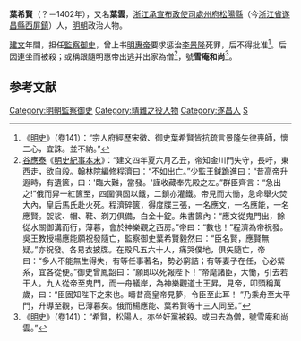 '''葉希賢'''（？－1402年），又名'''葉雲'''，[[浙江承宣布政使司|浙江承宣布政使司]][[處州府|處州府]][[松陽縣|松陽縣]]（今[[浙江省|浙江省]][[遂昌縣|遂昌縣]][[西屏鎮|西屏鎮]]）人，[[明朝|明朝]]政治人物。

[[建文|建文]]年間，担任[[監察御史|監察御史]]，曾上书[[明惠帝|明惠帝]]要求惩治[[李景隆|李景隆]]死罪，后不得批准<ref>《[[明史|明史]]》（卷141）：“宗人府經歷宋徵、御史葉希賢皆抗疏言景隆失律喪師，懷二心，宜誅。並不納。”</ref>。后因連坐而被殺；或稱跟隨明惠帝出逃并出家為僧<ref>[[谷應泰|谷應泰]]《[[明史紀事本末|明史紀事本末]]》：“建文四年夏六月乙丑，帝知金川門失守，長吁，東西走，欲自殺。翰林院編修程濟曰：“不如出亡。”少監王鉞跪進曰：“昔高帝升遐時，有遺篋，曰：'臨大難，當發。'謹收藏奉先殿之左。”群臣齊言：“急出之!”俄而舁一紅篋至，四圍俱固以鐵，二鎖亦灌鐵。帝見而大慟，急命舉火焚大內，皇后馬氏赴火死。程濟碎篋，得度牒三張，一名應文，一名應能，一名應賢。袈裟、帽、鞋、剃刀俱備，白金十錠。朱書篋內：“應文從鬼門出，餘從水關御溝而行，薄暮，會於神樂觀之西房。”帝曰：“數也！”程濟為帝祝發。吳王教授楊應能願祝發隨亡，監察御史葉希賢毅然曰：“臣名賢，應賢無疑。”亦祝發。各易衣披牒。在殿凡五六十人，痛哭僕地，俱矢隨亡，帝曰：“多人不能無生得失，有等任事著名，勢必窮詰；有等妻子在任，心必縈系，宜各從便。”御史曾鳳韶曰：“願即以死報陛下！”帝麾諸臣，大慟，引去若干人。九人從帝至鬼門，而一舟艤岸，為神樂觀道士王昇，見帝，叩頭稱萬歲，曰：“臣固知陛下之來也。疇昔高皇帝見夢，令臣至此耳！ ”乃乘舟至太平門，升導至觀，已薄暮矣。俄而楊應能、葉希賢等十三人同至。”</ref>，號'''雪庵和尚'''<ref>《[[明史|明史]]》（卷141）：“希賢，松陽人。亦坐奸黨被殺。或曰去為僧，號雪庵和尚雲。”</ref>。

==参考文献==
{{wikisource|明史/卷141}}
{{Reflist}}

{{明朝人物小作品}}

{{DEFAULTSORT:Y葉}}
[[Category:明朝監察御史|Category:明朝監察御史]]
[[Category:靖難之役人物|Category:靖難之役人物]]
[[Category:遂昌人|Category:遂昌人]]
[[Category:葉姓|S]]